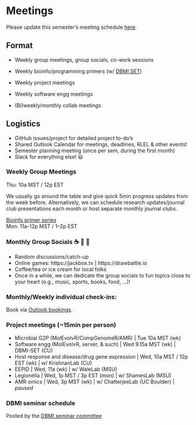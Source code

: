 # Meetings

Please update this semester's meeting schedule [here](https://docs.google.com/spreadsheets/d/14919WwHIiKFFBcYZgF9wxACIYqh-gW-2QeDyM4WU28E/edit#gid=0).

## Format

-   Weekly group meetings, group socials, co-work sessions

-   Weekly bioinfo/programming primers (w/ [DBMI SET](https://cu-dbmi.github.io/set-website/about))

-   Weekly project meetings

-   Weekly software engg meetings

-   (Bi)weekly/monthly collab meetings

## Logistics

-   GitHub issues/project for detailed project to-do's
-   Shared Outlook Calendar for meetings, deadlines, RLEL & other events!
-   Semester planning meeting (once per sem, during the first month)
-   Slack for everything else! 😃

### Weekly Group Meetings

Thu: 10a MST / 12p EST

We usually go around the table and give quick 5min progress updates from the week before. Alternatively, we can schedule research updates/journal club presentations each month or host separate monthly journal clubs.

[Bioinfo primer series](https://github.com/JRaviLab/bioinfo-primers) <br> Mon: 11a--12p MST / 1--2p EST

### Monthly Group Socials ☕ 🍵 🥐

<TBD>

-   Random discussions/catch-up
-   Online games: https://jackbox.tv \| https://drawbattle.io
-   Coffee/tea or ice cream for local folks
-   Once in a while, we can dedicate the group socials to fun topics close to your heart (e.g., music, sports, books, food, ...)!

### Monthly/Weekly individual check-ins:

Book via [Outlook bookings](https://bit.ly/janani-cucal).

### Project meetings (~15min per person)

-   Microbial G2P (MolEvolvR/CompGenomeR/AMR) \| Tue 10a MST (wk)
-   Software engg (MolEvolvR, server, & such) \| Wed 9.15a MST (wk) \| DBMI-SET (CU)
-   Host response and disease/drug gene expression \| Wed, 10a MST / 12p EST (wk) \| w/ KrishnanLab (CU)
-   EEPID \| Wed, 11a (wk) \| w/ WaleLab (MSU)
-   Legionella \| Wed, 1p MST / 3p EST (mon) \| w/ ShamesLab (MSU)
-   AMR omics \| Wed, 3p MST (wk) \| w/ ChatterjeeLab (UC Boulder) | _paused_

### DBMI seminar schedule
Posted by the [DBMI seminar committee](https://github.com/jananiravi/dbmi_seminar)
